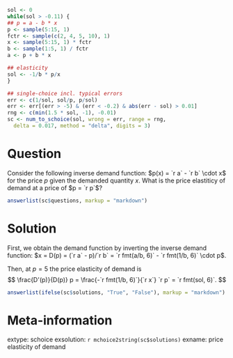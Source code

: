 ```r
sol <- 0
while(sol > -0.11) {
## p = a - b * x
p <- sample(5:15, 1)
fctr <- sample(c(2, 4, 5, 10), 1)
x <- sample(5:15, 1) * fctr
b <- sample(1:5, 1) / fctr
a <- p + b * x

## elasticity
sol <- -1/b * p/x
}

## single-choice incl. typical errors
err <- c(1/sol, sol/p, p/sol)
err <- err[(err > -5) & (err < -0.2) & abs(err - sol) > 0.01]
rng <- c(min(1.5 * sol, -1), -0.01)
sc <- num_to_schoice(sol, wrong = err, range = rng,
  delta = 0.017, method = "delta", digits = 3)
```


Question
========
Consider the following inverse demand function:
$p(x) = `r a` - `r b` \cdot x$
for the price $p$ given the demanded quantity $x$.
What is the price elastiticy of demand at a price of
$p = `r p`$?

```r
answerlist(sc$questions, markup = "markdown")
```


Solution
========
First, we obtain the demand function by inverting the
inverse demand function:
$x = D(p) = (`r a` - p)/`r b` = `r fmt(a/b, 6)` - `r fmt(1/b, 6)` \cdot p$.

Then, at $p = 5$ the price elasticity of demand is
$$
\frac{D'(p)}{D(p)} p = \frac{-`r fmt(1/b, 6)`}{`r x`} `r p` = `r fmt(sol, 6)`.
$$

```r
answerlist(ifelse(sc$solutions, "True", "False"), markup = "markdown")
```


Meta-information
================
extype: schoice
exsolution: `r mchoice2string(sc$solutions)`
exname: price elasticity of demand
